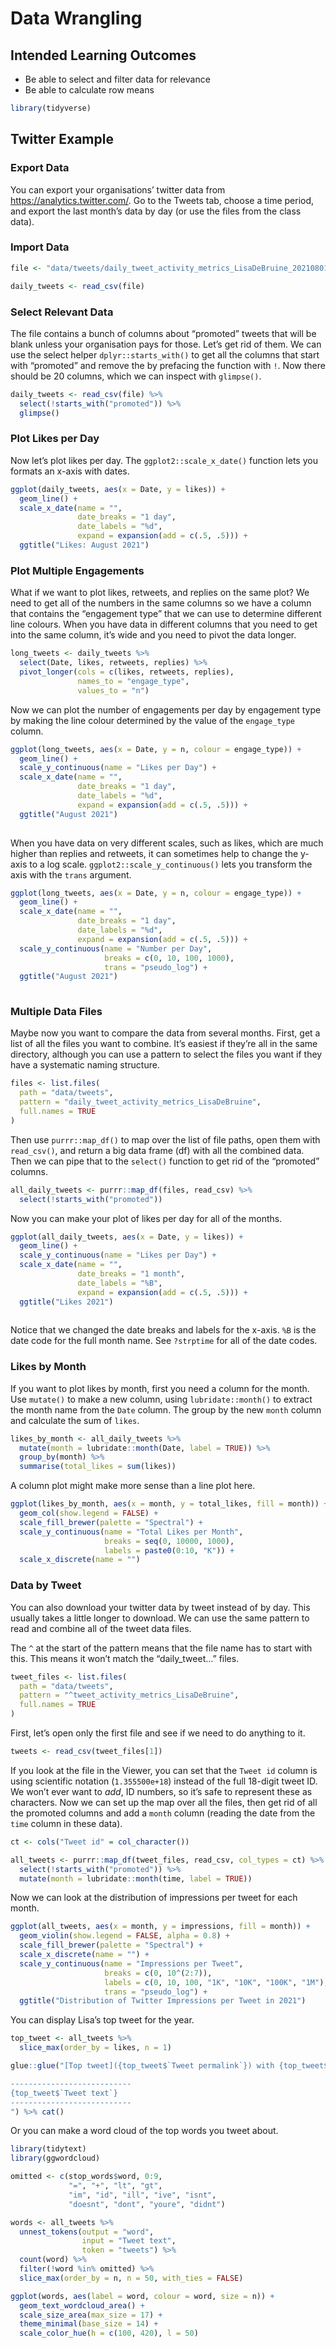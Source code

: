 # Data Wrangling {#wrangle}

## Intended Learning Outcomes {#ilo-wrangle}

* Be able to select and filter data for relevance
* Be able to calculate row means


```r
library(tidyverse)
```

## Twitter Example

### Export Data

You can export your organisations' twitter data from <https://analytics.twitter.com/>. Go to the Tweets tab, choose a time period, and export the last month's data by day (or use the files from the class data).

### Import Data

```r
file <- "data/tweets/daily_tweet_activity_metrics_LisaDeBruine_20210801_20210901_en.csv"

daily_tweets <- read_csv(file)
```

### Select Relevant Data

The file contains a bunch of columns about "promoted" tweets that will be blank unless your organisation pays for those. Let's get rid of them. We can use the select helper `dplyr::starts_with()` to get all the columns that start with "promoted" and remove the by prefacing the function with `!`. Now there should be 20 columns, which we can inspect with `glimpse()`. 

```r
daily_tweets <- read_csv(file) %>%
  select(!starts_with("promoted")) %>%
  glimpse()
```

### Plot Likes per Day

Now let's plot likes per day. The `ggplot2::scale_x_date()` function lets you formats an x-axis with dates.

```r
ggplot(daily_tweets, aes(x = Date, y = likes)) +
  geom_line() +
  scale_x_date(name = "", 
               date_breaks = "1 day",
               date_labels = "%d",
               expand = expansion(add = c(.5, .5))) +
  ggtitle("Likes: August 2021")
```


### Plot Multiple Engagements

What if we want to plot likes, retweets, and replies on the same plot? We need to get all of the numbers in the same columns so we have a column that contains the "engagement type" that we can use to determine different line colours. When you have data in different columns that you need to get into the same column, it's wide and you need to pivot the data longer.

```r
long_tweets <- daily_tweets %>%
  select(Date, likes, retweets, replies) %>%
  pivot_longer(cols = c(likes, retweets, replies),
               names_to = "engage_type",
               values_to = "n")
```

Now we can plot the number of engagements per day by engagement type by making the line colour determined by the value of the `engage_type` column. 

```r
ggplot(long_tweets, aes(x = Date, y = n, colour = engage_type)) +
  geom_line() +
  scale_y_continuous(name = "Likes per Day") + 
  scale_x_date(name = "", 
               date_breaks = "1 day",
               date_labels = "%d",
               expand = expansion(add = c(.5, .5))) +
  ggtitle("August 2021")
  
```

When you have data on very different scales, such as likes, which are much higher than replies and retweets, it can sometimes help to change the y-axis to a log scale. `ggplot2::scale_y_continuous()` lets you transform the axis with the `trans` argument.

```r
ggplot(long_tweets, aes(x = Date, y = n, colour = engage_type)) +
  geom_line() +
  scale_x_date(name = "", 
               date_breaks = "1 day",
               date_labels = "%d",
               expand = expansion(add = c(.5, .5))) +
  scale_y_continuous(name = "Number per Day",
                     breaks = c(0, 10, 100, 1000),
                     trans = "pseudo_log") +
  ggtitle("August 2021")
  
```


### Multiple Data Files

Maybe now you want to compare the data from several months. First, get a list of all the files you want to combine. It's easiest if they're all in the same directory, although you can use a pattern to select the files you want if they have a systematic naming structure.

```r
files <- list.files(
  path = "data/tweets", 
  pattern = "daily_tweet_activity_metrics_LisaDeBruine",
  full.names = TRUE
)
```

Then use `purrr::map_df()` to map over the list of file paths, open them with `read_csv()`, and return a big data frame (df) with all the combined data. Then we can pipe that to the `select()` function to get rid of the "promoted" columns.

```r
all_daily_tweets <- purrr::map_df(files, read_csv) %>%
  select(!starts_with("promoted")) 
```

Now you can make your plot of likes per day for all of the months.

```r
ggplot(all_daily_tweets, aes(x = Date, y = likes)) +
  geom_line() +
  scale_y_continuous(name = "Likes per Day") + 
  scale_x_date(name = "", 
               date_breaks = "1 month",
               date_labels = "%B",
               expand = expansion(add = c(.5, .5))) +
  ggtitle("Likes 2021")
  
```


::: {.info data-latex=""}
Notice that we changed the date breaks and labels for the x-axis. `%B` is the date code for the full month name. See `?strptime` for all of the date codes.
:::


### Likes by Month

If you want to plot likes by month, first you need a column for the month. Use `mutate()` to make a new column, using `lubridate::month()` to extract the month name from the `Date` column. The group by the new `month` column and calculate the sum of `likes`.

```r
likes_by_month <- all_daily_tweets %>%
  mutate(month = lubridate::month(Date, label = TRUE)) %>%
  group_by(month) %>%
  summarise(total_likes = sum(likes)) 
```

A column plot might make more sense than a line plot here.

```r
ggplot(likes_by_month, aes(x = month, y = total_likes, fill = month)) +
  geom_col(show.legend = FALSE) +
  scale_fill_brewer(palette = "Spectral") +
  scale_y_continuous(name = "Total Likes per Month",
                     breaks = seq(0, 10000, 1000),
                     labels = paste0(0:10, "K")) +
  scale_x_discrete(name = "")
```

### Data by Tweet

You can also download your twitter data by tweet instead of by day. This usually takes a little longer to download. We can use the same pattern to read and combine all of the tweet data files.

The `^` at the start of the pattern means that the file name has to start with this. This means it won't match the "daily_tweet..." files.

```r
tweet_files <- list.files(
  path = "data/tweets", 
  pattern = "^tweet_activity_metrics_LisaDeBruine",
  full.names = TRUE
)
```

First, let's open only the first file and see if we need to do anything to it.

```r
tweets <- read_csv(tweet_files[1])
```

If you look at the file in the Viewer, you can set that the `Tweet id` column is using scientific notation (`	
1.355500e+18`) instead of the full 18-digit tweet ID. We won't ever want to *add*, ID numbers, so it's safe to represent these as characters. Now we can set up the map over all the files, then get rid of all the promoted columns and add a `month` column (reading the date from the `time` column in these data).

```r
ct <- cols("Tweet id" = col_character())

all_tweets <- purrr::map_df(tweet_files, read_csv, col_types = ct) %>%
  select(!starts_with("promoted")) %>%
  mutate(month = lubridate::month(time, label = TRUE))
```

Now we can look at the distribution of impressions per tweet for each month.

```r
ggplot(all_tweets, aes(x = month, y = impressions, fill = month)) +
  geom_violin(show.legend = FALSE, alpha = 0.8) +
  scale_fill_brewer(palette = "Spectral") +
  scale_x_discrete(name = "") +
  scale_y_continuous(name = "Impressions per Tweet",
                     breaks = c(0, 10^(2:7)),
                     labels = c(0, 10, 100, "1K", "10K", "100K", "1M"),
                     trans = "pseudo_log") +
  ggtitle("Distribution of Twitter Impressions per Tweet in 2021")
```

You can display Lisa's top tweet for the year.

```r
top_tweet <- all_tweets %>%
  slice_max(order_by = likes, n = 1)

glue::glue("[Top tweet]({top_tweet$`Tweet permalink`}) with {top_tweet$likes} likes:

---------------------------
{top_tweet$`Tweet text`}
---------------------------
") %>% cat()
```

Or you can make a word cloud of the top words you tweet about.

```r
library(tidytext)
library(ggwordcloud)

omitted <- c(stop_words$word, 0:9, 
             "=", "+", "lt", "gt",
             "im", "id", "ill", "ive", "isnt", 
             "doesnt", "dont", "youre", "didnt")

words <- all_tweets %>%
  unnest_tokens(output = "word", 
                input = "Tweet text", 
                token = "tweets") %>%
  count(word) %>%
  filter(!word %in% omitted) %>%
  slice_max(order_by = n, n = 50, with_ties = FALSE)

ggplot(words, aes(label = word, colour = word, size = n)) +
  geom_text_wordcloud_area() +
  scale_size_area(max_size = 17) +
  theme_minimal(base_size = 14) +
  scale_color_hue(h = c(100, 420), l = 50)
```



